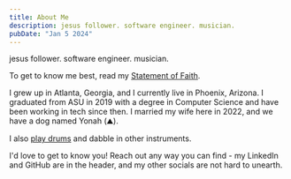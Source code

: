 ```yaml
---
title: About Me
description: jesus follower. software engineer. musician.
pubDate: "Jan 5 2024"
---
```


<div class="ml-4 sm:ml-0">
    <span class="block pl-4 my-4 text-left border-l border-l-white">
        jesus follower. software engineer. musician.
    </span>
</div>

To get to know me best, read my [Statement of Faith](https://r-cha.dev/blog/statement-of-faith).

I grew up in Atlanta, Georgia, and I currently live in Phoenix, Arizona. I
graduated from ASU in 2019 with a degree in Computer Science and have been
working in tech since then. I married my wife here in 2022, and we have a
dog named Yonah (⛰️).

I also [play drums](https://rochadrums.com) and dabble in other instruments.

I'd love to get to know you! Reach out any way you can find - my LinkedIn
and GitHub are in the header, and my other socials are not hard to
unearth.
